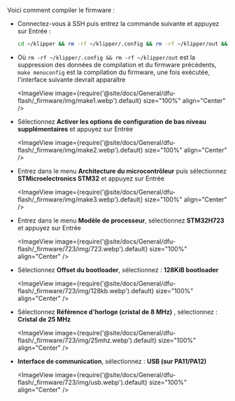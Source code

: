 Voici comment compiler le firmware :
* Connectez-vous à SSH puis entrez la commande suivante et appuyez sur Entrée :

    ```bash
    cd ~/klipper && rm -rf ~/klipper/.config && rm -rf ~/klipper/out && make menuconfig
    ```

* Où `rm -rf ~/klipper/.config && rm -rf ~/klipper/out` est la suppression des données de compilation et du firmware précédents, `make menuconfig` est la compilation du firmware, une fois exécutée, l'interface suivante devrait apparaître

    <ImageView image={require('@site/docs/General/dfu-flash/_firmware/img/make1.webp').default} size="100%" align="Center" />

* Sélectionnez **Activer les options de configuration de bas niveau supplémentaires** et appuyez sur Entrée

    <ImageView image={require('@site/docs/General/dfu-flash/_firmware/img/make2.webp').default} size="100%" align="Center" />

* Entrez dans le menu **Architecture du microcontrôleur** puis sélectionnez **STMicroelectronics STM32** et appuyez sur Entrée

    <ImageView image={require('@site/docs/General/dfu-flash/_firmware/img/make3.webp').default} size="100%" align="Center" />

* Entrez dans le menu **Modèle de processeur**, sélectionnez **STM32H723** et appuyez sur Entrée

    <ImageView image={require('@site/docs/General/dfu-flash/_firmware/723/img/723.webp').default} size="100%" align="Center" />

* Sélectionnez **Offset du bootloader**, sélectionnez : **128KiB bootloader**

    <ImageView image={require('@site/docs/General/dfu-flash/_firmware/723/img/128kb.webp').default} size="100%" align="Center" />

* Sélectionnez **Référence d'horloge (cristal de 8 MHz)** , sélectionnez : **Cristal de 25 MHz**

    <ImageView image={require('@site/docs/General/dfu-flash/_firmware/723/img/25mhz.webp').default} size="100%" align="Center" />

* **Interface de communication**, sélectionnez : **USB (sur PA11/PA12)**

    <ImageView image={require('@site/docs/General/dfu-flash/_firmware/723/img/usb.webp').default} size="100%" align="Center" />
